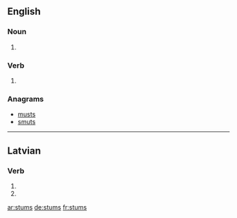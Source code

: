 ==English==

===Noun===
{{head|en|plural}}

# {{plural of|stum|lang=en}}

===Verb===
{{head|en}}

# {{en-third-person singular of|stum}}

===Anagrams===
* [[musts#English|musts]]
* [[smuts#English|smuts]]

----

==Latvian==

===Verb===
{{head|lv|verb form}}

# {{lv-inflection of|stumt|3rd|s|fut|ind|v}}
# {{lv-inflection of|stumt|3rd|p|fut|ind|v}}

[[ar:stums]]
[[de:stums]]
[[fr:stums]]